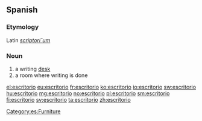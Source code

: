 ==Spanish==

===Etymology===
Latin ''[[scriptorium|scriptori˘um]]''

===Noun===
{{es-noun|m}}

# a writing [[desk]]
# a room where writing is done

[[Category:es:Furniture]]

[[el:escritorio]]
[[eu:escritorio]]
[[fr:escritorio]]
[[ko:escritorio]]
[[io:escritorio]]
[[sw:escritorio]]
[[hu:escritorio]]
[[mg:escritorio]]
[[no:escritorio]]
[[pl:escritorio]]
[[sm:escritorio]]
[[fi:escritorio]]
[[sv:escritorio]]
[[ta:escritorio]]
[[zh:escritorio]]